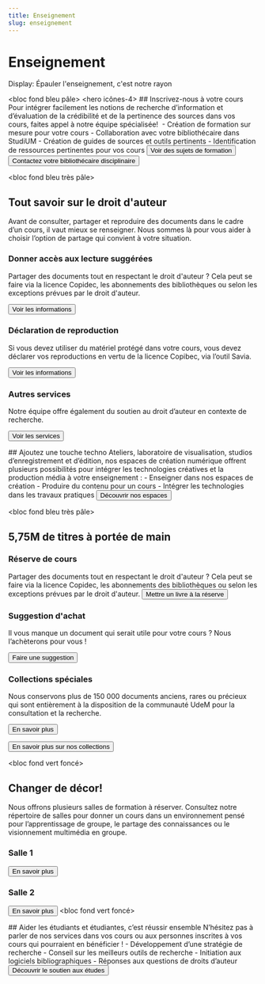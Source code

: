 ```yaml
---
title: Enseignement
slug: enseignement
---
```


# Enseignement

Display: Épauler l'enseignement, c'est notre rayon

<bloc fond bleu pâle>
  <hero icônes-4>
    ## Inscrivez-nous à votre cours Pour intégrer facilement les notions de recherche d’information et d’évaluation de la crédibilité et de la pertinence des sources dans vos cours, faites appel à notre équipe spécialisée!  - Création de formation sur mesure pour votre cours - Collaboration avec votre bibliothécaire dans StudiUM - Création de guides de sources et outils pertinents - Identification de ressources pertinentes pour vos cours
    <button secondaire>Voir des sujets de formation</button>
    <button primaire interne>
      Contactez votre bibliothécaire disciplinaire
    </button>
  </hero>
</bloc>

<bloc fond bleu très pâle>
<hero liste boutons longs avec intro>
## Tout savoir sur le droit d'auteur
Avant de consulter, partager et reproduire des documents dans le cadre d’un cours, il vaut mieux se renseigner. Nous sommes là pour vous aider à choisir l’option de partage qui convient à votre situation. 

### Donner accès aux lecture suggérées

Partager des documents tout en respectant le droit d'auteur ? Cela peut se faire via la licence Copidec, les abonnements des bibliothèques ou selon les exceptions prévues par le droit d'auteur.

<button primaire externe>
  Voir les informations
</button>

### Déclaration de reproduction

Si vous devez utiliser du matériel protégé dans votre cours, vous devez déclarer vos reproductions en vertu de la licence Copibec, via l’outil Savia.

<button primaire externe>
  Voir les informations
</button>

### Autres services

Notre équipe offre également du soutien au droit d’auteur en contexte de recherche.

<button>Voir les services</button>
</hero>
</bloc>

<bloc fond bleu>
  <hero image texte droite>
    ## Ajoutez une touche techno Ateliers, laboratoire de visualisation, studios d’enregistrement et d’édition, nos espaces de création numérique offrent plusieurs possibilités pour intégrer les technologies créatives et la production média à votre enseignement : - Enseigner dans nos espaces de création - Produire du contenu pour un cours - Intégrer les technologies dans les travaux pratiques
    <button primaire interne>
      Découvrir nos espaces
    </button>
  </hero>
</bloc>

<bloc fond bleu très pâle>
<hero liste boutons longs>
## 5,75M de titres à portée de main
### Réserve de cours
Partager des documents tout en respectant le droit d'auteur ? Cela peut se faire via la licence Copidec, les abonnements des bibliothèques ou selon les exceptions prévues par le droit d'auteur.
<button primaire interne>Mettre un livre à la réserve</button>

### Suggestion d'achat

Il vous manque un document qui serait utile pour votre cours ? Nous l’achèterons pour vous !

<button primaire interne>
  Faire une suggestion
</button>

### Collections spéciales

Nous conservons plus de 150 000 documents anciens, rares ou précieux qui sont entièrement à la disposition de la communauté UdeM pour la consultation et la recherche.

<button primaire externe>
  En savoir plus
</button>

<button secondaire interne>En savoir plus sur nos collections</button>
</hero>
</bloc>

<bloc fond vert foncé>
<hero cartes photos>
## Changer de décor!

Nous offrons plusieurs salles de formation à réserver. Consultez notre répertoire de salles pour donner un cours dans un environnement pensé pour l’apprentissage de groupe, le partage des connaissances ou le visionnement multimédia en groupe.

### Salle 1

<button primaire interne>
  En savoir plus
</button>

### Salle 2

<button primaire interne>En savoir plus</button>
<hero cartes photos>
<bloc fond vert foncé>

<bloc fond rose>
  <hero icônes-4>
    ## Aider les étudiants et étudiantes, c’est réussir ensemble N’hésitez pas à parler de nos services dans vos cours ou aux personnes inscrites à vos cours qui pourraient en bénéficier ! - Développement d’une stratégie de recherche - Conseil sur les meilleurs outils de recherche - Initiation aux logiciels bibliographiques - Réponses aux questions de droits d’auteur
    <button primaire interne>
      Découvrir le soutien aux études
    </button>
  </hero>
</bloc>
